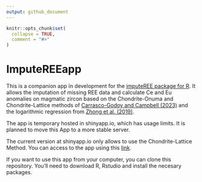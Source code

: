 ```yaml
---
output: github_document
---
```


<!-- README.md is generated from README.Rmd. Please edit that file -->

```r
knitr::opts_chunk$set(
  collapse = TRUE,
  comment = "#>"
)
```

# ImputeREEapp

<!-- badges: start -->
<!-- badges: end -->

This is a companion app ïn development for the [imputeREE package for
R](https://github.com/cicarrascog/imputeREE). It allows the imputation
of missing REE data and calculate Ce and Eu anomalies on magmatic zircon
based on the
Chondrite-Onuma and Chondrite-Lattice methods of [Carrasco-Godoy and
Campbell (2023)](https://link.springer.com/article/10.1007/s00710-019-00682-y) and the
logarithmic regression from [Zhong et al.
(2019)](https://link.springer.com/article/10.1007/s00710-019-00682-y).

The app is temporary hosted in shinyapp.io, which has usage limits. It
is planned to move this App to a more stable server. 

The current version at shinyapp.io only allows to use the Chondrite-Lattice Method.
You can access to the
app using this [link](https://ccarr.shinyapps.io/ImputeREEapp).

If you want to use this app from your computer, you can clone this
repository. You'll need to download R, Rstudio and install the necesary
packages.
